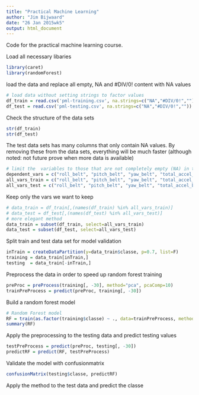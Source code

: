 ```yaml
---
title: "Practical Machine Learning"
author: "Jim Bijwaard"
date: "26 Jan 2015wk5"
output: html_document
---
```


Code for the practical machine learning course.

Load all necessary libaries

```r

library(caret)
library(randomForest)

```

load the data and replace all empty, NA and #DIV/0! content with NA values

```r

# load data without setting strings to factor values
df_train = read.csv('pml-training.csv', na.strings=c("NA","#DIV/0!",""))
df_test = read.csv('pml-testing.csv', na.strings=c("NA","#DIV/0!",""))

```

Check the structure of the data sets

```r

str(df_train)
str(df_test)

```

The test data sets has many columns that only contain NA values. By removing these from the data sets, everything will be much faster (although noted: not future prove when more data is available)

```r

# limit the  variables to those that are not completely empty (NA) in the testing set
dependent_vars = c("roll_belt", "pitch_belt", "yaw_belt", "total_accel_belt", "gyros_belt_x", "gyros_belt_y", "gyros_belt_z", "accel_belt_x", "accel_belt_y", "accel_belt_z", "magnet_belt_x", "magnet_belt_y", "magnet_belt_z", "roll_arm", "pitch_arm", "yaw_arm", "total_accel_arm", "gyros_arm_x", "gyros_arm_y", "gyros_arm_z", "accel_arm_x", "accel_arm_y", "accel_arm_z", "magnet_arm_x", "magnet_arm_y", "magnet_arm_z", "roll_dumbbell", "pitch_dumbbell", "yaw_dumbbell")
all_vars_train = c("roll_belt", "pitch_belt", "yaw_belt", "total_accel_belt", "gyros_belt_x", "gyros_belt_y", "gyros_belt_z", "accel_belt_x", "accel_belt_y", "accel_belt_z", "magnet_belt_x", "magnet_belt_y", "magnet_belt_z", "roll_arm", "pitch_arm", "yaw_arm", "total_accel_arm", "gyros_arm_x", "gyros_arm_y", "gyros_arm_z", "accel_arm_x", "accel_arm_y", "accel_arm_z", "magnet_arm_x", "magnet_arm_y", "magnet_arm_z", "roll_dumbbell", "pitch_dumbbell", "yaw_dumbbell", "classe")
all_vars_test = c("roll_belt", "pitch_belt", "yaw_belt", "total_accel_belt", "gyros_belt_x", "gyros_belt_y", "gyros_belt_z", "accel_belt_x", "accel_belt_y", "accel_belt_z", "magnet_belt_x", "magnet_belt_y", "magnet_belt_z", "roll_arm", "pitch_arm", "yaw_arm", "total_accel_arm", "gyros_arm_x", "gyros_arm_y", "gyros_arm_z", "accel_arm_x", "accel_arm_y", "accel_arm_z", "magnet_arm_x", "magnet_arm_y", "magnet_arm_z", "roll_dumbbell", "pitch_dumbbell", "yaw_dumbbell", "problem_id")

```
Keep only the vars we want to keep
```r
# data_train = df_train[,(names(df_train) %in% all_vars_train)]
# data_test = df_test[,(names(df_test) %in% all_vars_test)]
# more elegant method
data_train = subset(df_train, select=all_vars_train)
data_test = subset(df_test, select=all_vars_test)

```
Split train and test data set for model validation
```r
inTrain = createDataPartition(y=data_train$classe, p=0.7, list=F)
training = data_train[inTrain,]
testing  = data_train[-inTrain,]

```

Preprocess the data in order to speed up random forest training

```r

preProc = preProcess(training[, -30], method="pca", pcaComp=10)
trainPreProcess = predict(preProc, training[, -30])

```
Build a random forest model
```r

# Random Forest model
RF = train(as.factor(training$classe) ~ ., data=trainPreProcess, method="rf")
summary(RF)

```
Apply the preprocessing to the testing data and predict testing values
```r

testPreProcess = predict(preProc, testing[, -30])
predictRF = predict(RF, testPreProcess)

```
Validate the model with confusionmatrix
```r

confusionMatrix(testing$classe, predictRF)

```
Apply the method to the test data and predict the classe
```r



```


